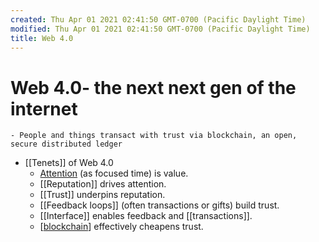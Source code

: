 ```yaml
---
created: Thu Apr 01 2021 02:41:50 GMT-0700 (Pacific Daylight Time)
modified: Thu Apr 01 2021 02:41:50 GMT-0700 (Pacific Daylight Time)
title: Web 4.0
---
```

# Web 4.0- the next next gen of the internet
    - People and things transact with trust via blockchain, an open, secure distributed ledger
- [[Tenets]] of Web 4.0
    - [Attention]([[attention]]) (as focused time) is value.
    - [[Reputation]] drives attention.
    - [[Trust]] underpins reputation.
    - [[Feedback loops]] (often transactions or gifts) build trust.
    - [[Interface]] enables feedback and [[transactions]].
    - [[blockchain]] effectively cheapens trust.



[//begin]: # "Autogenerated link references for markdown compatibility"
[blockchain]: ../../resources/Crypto/blockchain "blockchain"
[//end]: # "Autogenerated link references"